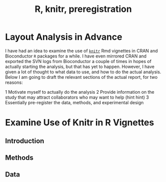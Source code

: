 % R, knitr, preregistration

# Layout Analysis in Advance

I have had an idea to examine the use of [`knitr`](knitrlink) Rmd vignettes in CRAN and Bioconductor `R` packages for a while. I have even mirrored CRAN and exported the SVN logs from Bioconductor a couple of times in hopes of actually starting the analysis, but that has yet to happen. However, I have given a lot of thought to what data to use, and how to do the actual analysis. Below I am going to draft the relevant sections of the actual report, for two reasons:

  1 Motivate myself to actually do the analysis
  2 Provide information on the study that may attract collaborators who may want to help (hint hint)
  3 Essentially pre-register the data, methods, and experimental design

# Examine Use of Knitr in R Vignettes

## Introduction

## Methods

## Data
